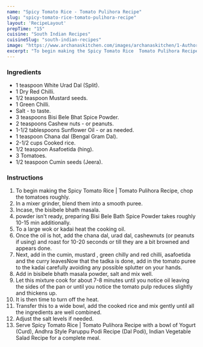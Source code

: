---
name: "Spicy Tomato Rice - Tomato Pulihora Recipe"
slug: "spicy-tomato-rice-tomato-pulihora-recipe"
layout: 'RecipeLayout'
prepTime: "15"
cuisine: "South Indian Recipes"
cuisineSlug: "south-indian-recipes"
image: "https://www.archanaskitchen.com/images/archanaskitchen/1-Author/b.yojana-gmail.com/Spicy_Thakkali_Rice_Tomato_Pulihora-1_edited.jpg"
excerpt: "To begin making the Spicy Tomato Rice  Tomato Pulihora Recipe, chop the tomatoes roughly"
---

### Ingredients

- 1 teaspoon White Urad Dal (Split).
- 1 Dry Red Chilli.
- 1/2 teaspoon Mustard seeds.
- 1 Green Chilli.
- Salt - to taste.
- 3 teaspoons Bisi Bele Bhat Spice Powder.
- 2 teaspoons Cashew nuts - or peanuts.
- 1-1/2 tablespoons Sunflower Oil - or as needed.
- 1 teaspoon Chana dal (Bengal Gram Dal).
- 2-1/2 cups Cooked rice.
- 1/2 teaspoon Asafoetida (hing).
- 3 Tomatoes.
- 1/2 teaspoon Cumin seeds (Jeera).

### Instructions

1. To begin making the Spicy Tomato Rice | Tomato Pulihora Recipe, chop the tomatoes roughly.
1. In a mixer grinder, blend them into a smooth puree.
1. Incase, the bisibele bhath masala.
1. powder isn't ready, preparing Bisi Bele Bath Spice Powder takes roughly 10-15 min additionally.
1. To a large wok or kadai heat the cooking oil.
1. Once the oil is hot, add the chana dal, urad dal, cashewnuts (or peanuts if using) and roast for 10-20 seconds or till they are a bit browned and appears done.
1. Next, add in the cumin, mustard , green chilly and red chilli, asafoetida and the curry leavesNow that the tadka is done, add in the tomato puree to the kadai carefully avoiding any possible splutter on your hands.
1. Add in bisibele bhath masala powder, salt and mix well.
1. Let this mixture cook for about 7-8 minutes until you notice oil leaving the sides of the pan or until you notice the tomato pulp reduces slightly and thickens up.
1. It is then time to turn off the heat.
1. Transfer this to a wide bowl, add the cooked rice and mix gently until all the ingredients are well combined.
1. Adjust the salt levels if needed.
1. Serve Spicy Tomato Rice | Tomato Pulihora Recipe with a bowl of Yogurt (Curd), Andhra Style Paruppu Podi Recipe (Dal Podi), Indian Vegetable Salad Recipe for a complete meal.
